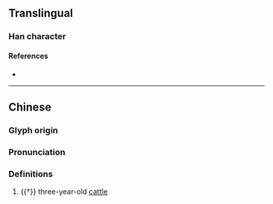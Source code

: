 {{character info}}
==Translingual==

===Han character===
{{Han char|rn=93|rad=牛|as=11|sn=15|four=|canj=HQIIH|ids=⿰牜參}}

====References====
* {{Han ref|kx=0703.330|dkj=20143|dj=1116.280|hdz=31819.120|uh=7299|ud=29337}}

----

==Chinese==
{{zh-forms|s=}}

===Glyph origin===
{{Han etym}}

===Pronunciation===
{{zh-pron
|m=sān,sōu
|c=
|mc=y
|oc=y
|cat=
}}

===Definitions===
{{zh-hanzi}}

# {{†}} three-year-old [[cattle]]